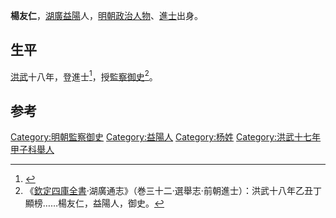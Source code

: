 '''楊友仁'''，[[湖广布政司|湖廣]][[益陽|益陽]]人，[[明朝|明朝]][[政治人物|政治人物]]、[[進士|進士]]出身。

==生平==
[[洪武|洪武]]十八年，登進士<ref>{{cite journal|author1=邱进春|title=洪武十八年榜进士考实——几种科举史料的对比研究|journal=文献季刊|date=2008|pages=47-58}}</ref>，授[[監察御史|監察御史]]<ref>《[[欽定四庫全書|欽定四庫全書]]·湖廣通志》（巻三十二·選舉志·前朝進士）：洪武十八年乙丑丁顯榜……楊友仁，益陽人，御史。</ref>。

==参考==
{{reflist}}
{{明朝人物小作品}}
{{洪武十八年乙丑科殿試金榜}}
{{Authority control}}
{{DEFAULTSORT:Y}}
[[Category:明朝監察御史|Category:明朝監察御史]]
[[Category:益陽人|Category:益陽人]]
[[Category:杨姓|Category:杨姓]]
[[Category:洪武十七年甲子科舉人|Category:洪武十七年甲子科舉人]]